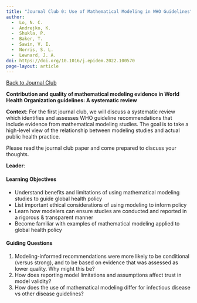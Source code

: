 ```yaml
---
title: "Journal Club 0: Use of Mathematical Modeling in WHO Guidelines"
author: 
  -  Lo, N. C. 
  -  Andrejko, K.
  -  Shukla, P.
  -  Baker, T.
  -  Sawin, V. I.
  -  Norris, S. L.
  -  Lewnard, J. A.
doi: https://doi.org/10.1016/j.epidem.2022.100570
page-layout: article
---
```

[[Back to Journal Club](../journal_club.qmd)]{.aside}

**Contribution and quality of mathematical modeling evidence in World Health Organization guidelines: A systematic review**

**Context**: For the first journal club, we will discuss a systematic review which identifies and assesses WHO guideline recommendations that include evidence from mathematical modeling studies. The goal is to take a high-level view of the relationship between modeling studies and actual public health practice.

Please read the journal club paper and come prepared to discuss your thoughts.

**Leader**: 

#### Learning Objectives

* Understand benefits and limitations of using mathematical modeling studies to guide global health policy  
* List important ethical considerations of using modeling to inform policy  
* Learn how modelers can ensure studies are conducted and reported in a rigorous & transparent manner  
* Become familiar with examples of mathematical modeling applied to global health policy

#### Guiding Questions

1. Modeling-informed recommendations were more likely to be conditional (versus strong), and to be based on evidence that was assessed as lower quality. Why might this be?  
2. How does reporting model limitations and assumptions affect trust in model validity?  
3. How does the use of mathematical modeling differ for infectious disease vs other disease guidelines?